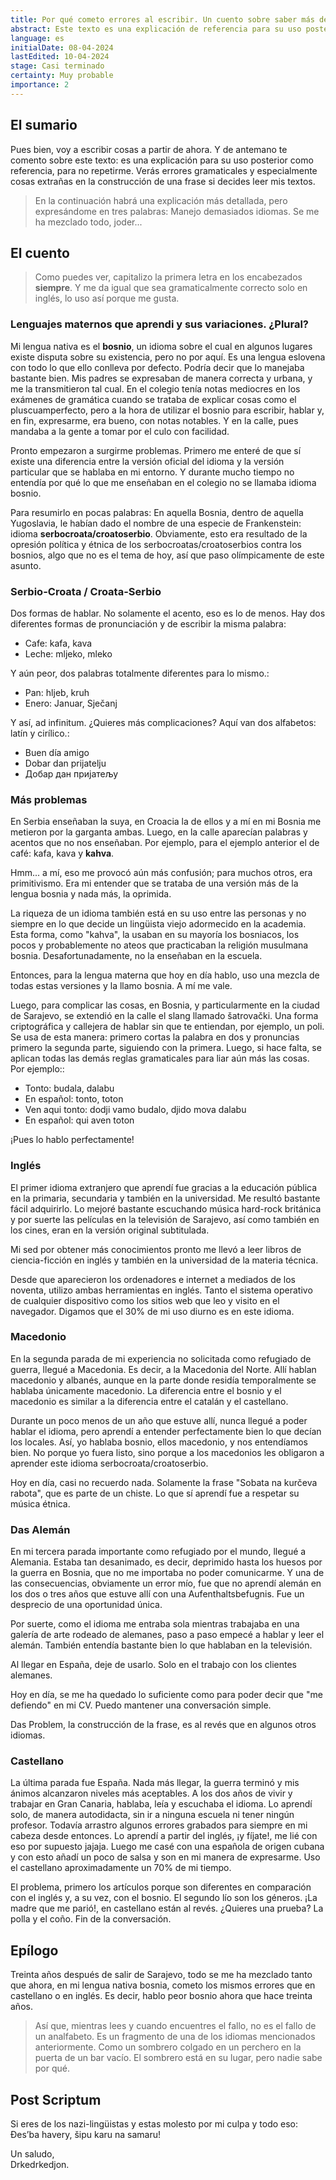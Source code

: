 ```yaml
---
title: Por qué cometo errores al escribir. Un cuento sobre saber más de lo necesario
abstract: Este texto es una explicación de referencia para su uso posterior. Así que, mientras lees mis textos y cuando encuentres el fallo, no es el fallo de un analfabeto. Es un fragmento de una de los idiomas mencionados anteriormente. Como un sombrero colgado en un perchero en la puerta de un bar vacío. El sombrero está en su lugar, pero nadie sabe por qué.
language: es
initialDate: 08-04-2024
lastEdited: 10-04-2024
stage: Casi terminado
certainty: Muy probable
importance: 2
---
```


## El sumario

Pues bien, voy a escribir cosas a partir de ahora. Y de antemano te comento sobre este texto: es una explicación para su uso posterior como referencia, para no repetirme. Verás errores gramaticales y especialmente cosas extrañas en la construcción de una frase si decides leer mis textos.

> En la continuación habrá una explicación más detallada, pero expresándome en tres palabras: Manejo demasiados idiomas. Se me ha mezclado todo, joder...

## El cuento

> Como puedes ver, capitalizo la primera letra en los encabezados **siempre**. Y me da igual que sea gramaticalmente correcto solo en inglés, lo uso así porque me gusta.

### Lenguajes maternos que aprendi y sus variaciones. ¿Plural?

Mi lengua nativa es el **bosnio**, un idioma sobre el cual en algunos lugares existe disputa sobre su existencia, pero no por aquí. Es una lengua eslovena con todo lo que ello conlleva por defecto. Podría decir que lo manejaba bastante bien. Mis padres se expresaban de manera correcta y urbana, y me la transmitieron tal cual. En el colegio tenía notas mediocres en los exámenes de gramática cuando se trataba de explicar cosas como el pluscuamperfecto, pero a la hora de utilizar el bosnio para escribir, hablar y, en fin, expresarme, era bueno, con notas notables. Y en la calle, pues mandaba a la gente a tomar por el culo con facilidad.

Pronto empezaron a surgirme problemas. Primero me enteré de que sí existe una diferencia entre la versión oficial del idioma y la versión particular que se hablaba en mi entorno. Y durante mucho tiempo no entendía por qué lo que me enseñaban en el colegio no se llamaba idioma bosnio.

Para resumirlo en pocas palabras: En aquella Bosnia, dentro de aquella Yugoslavia, le habían dado el nombre de una especie de Frankenstein: idioma **serbocroata/croatoserbio**. Obviamente, esto era resultado de la opresión política y étnica de los serbocroatas/croatoserbios contra los bosnios, algo que no es el tema de hoy, así que paso olímpicamente de este asunto.

### Serbio-Croata / Croata-Serbio

Dos formas de hablar. No solamente el acento, eso es lo de menos. Hay dos diferentes formas de pronunciación y de escribir la misma palabra:

- Cafe: kafa, kava
- Leche: mljeko, mleko

Y aún peor, dos palabras totalmente diferentes para lo mismo.:

- Pan: hljeb, kruh
- Enero: Januar, Sječanj

Y así, ad infinitum. ¿Quieres más complicaciones? Aquí van dos alfabetos: latín y cirílico.:

- Buen día amigo
- Dobar dan prijatelju
- Добар дан пријатељу

### Más problemas

En Serbia enseñaban la suya, en Croacia la de ellos y a mí en mi Bosnia me metieron por la garganta ambas. Luego, en la calle aparecían palabras y acentos que no nos enseñaban. Por ejemplo, para el ejemplo anterior el de café: kafa, kava y **kahva**.

Hmm... a mí, eso me provocó aún más confusión; para muchos otros, era primitivismo. Era mi entender que se trataba de una versión más de la lengua bosnia y nada más, la oprimida.

La riqueza de un idioma también está en su uso entre las personas y no siempre en lo que decide un lingüista viejo adormecido en la academia. Esta forma, como "kahva", la usaban en su mayoría los bosniacos, los pocos y probablemente no ateos que practicaban la religión musulmana bosnia. Desafortunadamente, no la enseñaban en la escuela.

Entonces, para la lengua materna que hoy en día hablo, uso una mezcla de todas estas versiones y la llamo bosnia. A mí me vale.

Luego, para complicar las cosas, en Bosnia, y particularmente en la ciudad de Sarajevo, se extendió en la calle el slang llamado šatrovački. Una forma criptográfica y callejera de hablar sin que te entiendan, por ejemplo, un poli. Se usa de esta manera: primero cortas la palabra en dos y pronuncias primero la segunda parte, siguiendo con la primera. Luego, si hace falta, se aplican todas las demás reglas gramaticales para liar aún más las cosas. Por ejemplo::

- Tonto: budala, dalabu
- En español: tonto, toton
- Ven aqui tonto: dodji vamo budalo, djido mova dalabu
- En español: qui aven toton

¡Pues lo hablo perfectamente!

### Inglés

El primer idioma extranjero que aprendí fue gracias a la educación pública en la primaria, secundaria y también en la universidad. Me resultó bastante fácil adquirirlo. Lo mejoré bastante escuchando música hard-rock británica y por suerte las películas en la televisión de Sarajevo, así como también en los cines, eran en la versión original subtitulada.

Mi sed por obtener más conocimientos pronto me llevó a leer libros de ciencia-ficción en inglés y también en la universidad de la materia técnica.

Desde que aparecieron los ordenadores e internet a mediados de los noventa, utilizo ambas herramientas en inglés. Tanto el sistema operativo de cualquier dispositivo como los sitios web que leo y visito en el navegador. Digamos que el 30% de mi uso diurno es en este idioma.

### Macedonio

En la segunda parada de mi experiencia no solicitada como refugiado de guerra, llegué a Macedonia. Es decir, a la Macedonia del Norte. Allí hablan macedonio y albanés, aunque en la parte donde residía temporalmente se hablaba únicamente macedonio. La diferencia entre el bosnio y el macedonio es similar a la diferencia entre el catalán y el castellano.

Durante un poco menos de un año que estuve allí, nunca llegué a poder hablar el idioma, pero aprendí a entender perfectamente bien lo que decían los locales. Así, yo hablaba bosnio, ellos macedonio, y nos entendíamos bien. No porque yo fuera listo, sino porque a los macedonios les obligaron a aprender este idioma serbocroata/croatoserbio.

Hoy en día, casi no recuerdo nada. Solamente la frase "Sobata na kurčeva rabota", que es parte de un chiste. Lo que sí aprendí fue a respetar su música étnica.

### Das Alemán

En mi tercera parada importante como refugiado por el mundo, llegué a Alemania. Estaba tan desanimado, es decir, deprimido hasta los huesos por la guerra en Bosnia, que no me importaba no poder comunicarme. Y una de las consecuencias, obviamente un error mío, fue que no aprendí alemán en los dos o tres años que estuve allí con una Aufenthaltsbefugnis. Fue un desprecio de una oportunidad única.

Por suerte, como el idioma me entraba sola mientras trabajaba en una galería de arte rodeado de alemanes, paso a paso empecé a hablar y leer el alemán. También entendía bastante bien lo que hablaban en la televisión.

Al llegar en España, deje de usarlo. Solo en el trabajo con los clientes alemanes.

Hoy en día, se me ha quedado lo suficiente como para poder decir que "me defiendo" en mi CV. Puedo mantener una conversación simple.

Das Problem, la construcción de la frase, es al revés que en algunos otros idiomas.

### Castellano

La última parada fue España. Nada más llegar, la guerra terminó y mis ánimos alcanzaron niveles más aceptables. A los dos años de vivir y trabajar en Gran Canaria, hablaba, leía y escuchaba el idioma. Lo aprendí solo, de manera autodidacta, sin ir a ninguna escuela ni tener ningún profesor. Todavía arrastro algunos errores grabados para siempre en mi cabeza desde entonces. Lo aprendí a partir del inglés, ¡y fíjate!, me lié con eso por supuesto jajaja. Luego me casé con una española de origen cubana y con esto añadí un poco de salsa y son en mi manera de expresarme. Uso el castellano aproximadamente un 70% de mi tiempo.

El problema, primero los artículos porque son diferentes en comparación con el inglés y, a su vez, con el bosnio. El segundo lío son los géneros. ¡La madre que me parió!, en castellano están al revés. ¿Quieres una prueba? La polla y el coño. Fin de la conversación.

## Epílogo

Treinta años después de salir de Sarajevo, todo se me ha mezclado tanto que ahora, en mi lengua nativa bosnia, cometo los mismos errores que en castellano o en inglés. Es decir, hablo peor bosnio ahora que hace treinta años.

> Así que, mientras lees y cuando encuentres el fallo, no es el fallo de un analfabeto. Es un fragmento de una de los idiomas mencionados anteriormente. Como un sombrero colgado en un perchero en la puerta de un bar vacío. El sombrero está en su lugar, pero nadie sabe por qué.

## Post Scriptum

Si eres de los nazi-lingüistas y estas molesto por mi culpa y todo eso: Ðes’ba havery, šipu karu na samaru!

Un saludo,  
Drkedrkedjon.
